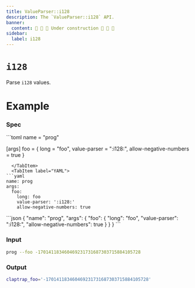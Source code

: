 ```yaml
---
title: ValueParser::i128
description: The `ValueParser::i128` API.
banner:
  content: 🚧 🚧 🚧 Under construction 🚧 🚧 🚧
sidebar:
  label: i128
---
```



# `i128` <LinkButton href="https://docs.rs/clap/latest/clap/value_parser/fn.i128.html" icon="open-book" variant="minimal"></LinkButton>

<Badge text="since 0.1.0" size="small" />

Parse `i128` values.

# Example

### Spec

<Tabs syncKey="format">
  <TabItem label="TOML">
```toml
name = "prog"

[args]
foo = { long = "foo", value-parser = ":i128:", allow-negative-numbers = true }
```
  </TabItem>
  <TabItem label="YAML">
```yaml
name: prog
args:
  foo:
    long: foo
    value-parser: ':i128:'
    allow-negative-numbers: true
```
  </TabItem>
  <TabItem label="JSON">
```json
{
  "name": "prog",
  "args": {
    "foo": {
      "long": "foo",
      "value-parser": ":i128:",
      "allow-negative-numbers": true
    }
  }
}
```
  </TabItem>
</Tabs>

### Input

```bash
prog --foo -170141183460469231731687303715884105728
```

### Output

```bash
claptrap_foo='-170141183460469231731687303715884105728'
```
